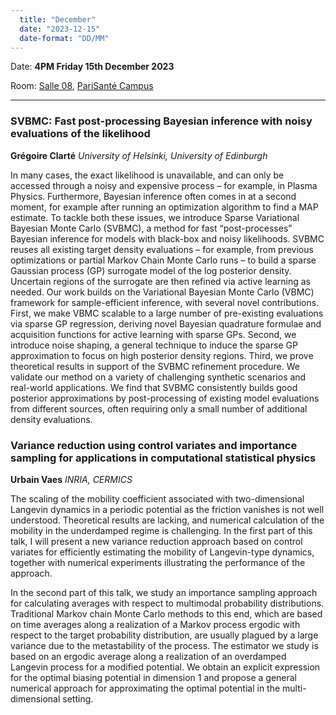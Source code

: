 ```yaml
---
  title: "December"
  date: "2023-12-15"
  date-format: "DD/MM"
---
```


Date: **4PM Friday 15th December 2023**

Room: [Salle 08](../../psc_rooms.qmd), [PariSanté Campus](https://maps.app.goo.gl/cpFoxoZgbT6HCV6x9)

------------------------------------------------------------------------

### SVBMC: Fast post-processing Bayesian inference with noisy evaluations of the likelihood

**Grégoire Clarté** *University of Helsinki, University of Edinburgh*

In many cases, the exact likelihood is unavailable, and can only be accessed through a noisy and expensive process -- for example, in Plasma Physics. Furthermore, Bayesian inference often comes in at a second moment, for example after running an optimization algorithm to find a MAP estimate. To tackle both these issues, we introduce Sparse Variational Bayesian Monte Carlo (SVBMC), a method for fast "post-processes" Bayesian inference for models with black-box and noisy likelihoods. SVBMC reuses all existing target density evaluations -- for example, from previous optimizations or partial Markov Chain Monte Carlo runs -- to build a sparse Gaussian process (GP) surrogate model of the log posterior density. Uncertain regions of the surrogate are then refined via active learning as needed. Our work builds on the Variational Bayesian Monte Carlo (VBMC) framework for sample-efficient inference, with several novel contributions. First, we make VBMC scalable to a large number of pre-existing evaluations via sparse GP regression, deriving novel Bayesian quadrature formulae and acquisition functions for active learning with sparse GPs. Second, we introduce noise shaping, a general technique to induce the sparse GP approximation to focus on high posterior density regions. Third, we prove theoretical results in support of the SVBMC refinement procedure. We validate our method on a variety of challenging synthetic scenarios and real-world applications. We find that SVBMC consistently builds good posterior approximations by post-processing of existing model evaluations from different sources, often requiring only a small number of additional density evaluations.

### Variance reduction using control variates and importance sampling for applications in computational statistical physics

**Urbain Vaes** *INRIA, CERMICS*

The scaling of the mobility coefficient associated with two-dimensional Langevin dynamics in a periodic potential as the friction vanishes is not well understood. Theoretical results are lacking, and numerical calculation of the mobility in the underdamped regime is challenging. In the first part of this talk, I will present a new variance reduction approach based on control variates for efficiently estimating the mobility of Langevin-type dynamics, together with numerical experiments illustrating the performance of the approach.

In the second part of this talk, we study an importance sampling approach for calculating averages with respect to multimodal probability distributions. Traditional Markov chain Monte Carlo methods to this end, which are based on time averages along a realization of a Markov process ergodic with respect to the target probability distribution, are usually plagued by a large variance due to the metastability of the process. The estimator we study is based on an ergodic average along a realization of an overdamped Langevin process for a modified potential. We obtain an explicit expression for the optimal biasing potential in dimension 1 and propose a general numerical approach for approximating the optimal potential in the multi-dimensional setting.
